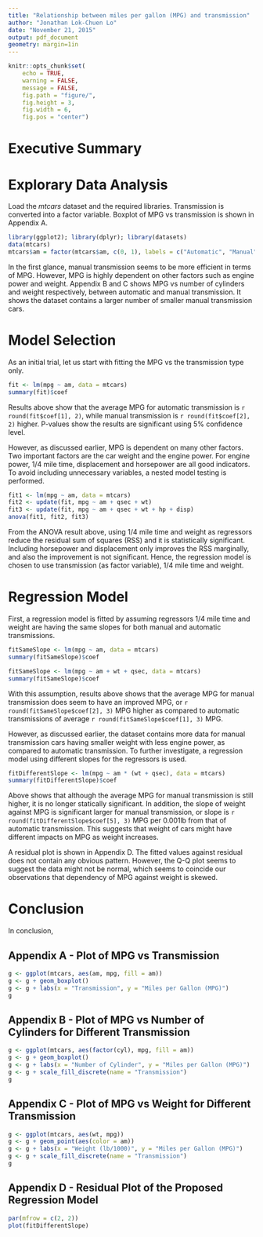 ```yaml
---
title: "Relationship between miles per gallon (MPG) and transmission"
author: "Jonathan Lok-Chuen Lo"
date: "November 21, 2015"
output: pdf_document
geometry: margin=1in
---
```


```r
knitr::opts_chunk$set(
    echo = TRUE, 
    warning = FALSE, 
    message = FALSE,
    fig.path = "figure/",
    fig.height = 3,
    fig.width = 6,
    fig.pos = "center")
```

# Executive Summary

# Explorary Data Analysis

Load the *mtcars* dataset and the required libraries. Transmission is converted
into a factor variable. Boxplot of MPG vs transmission is shown in Appendix A. 

```r
library(ggplot2); library(dplyr); library(datasets)
data(mtcars)
mtcars$am = factor(mtcars$am, c(0, 1), labels = c("Automatic", "Manual"))
```

In the first glance, manual transmission seems to be more efficient in terms of
MPG. However, MPG is highly dependent on other factors such as engine power and
weight. Appendix B and C shows MPG vs number of cylinders and weight
respectively, between automatic and manual transmission. It shows the dataset
contains a larger number of smaller manual transmission cars.

# Model Selection

As an initial trial, let us start with fitting the MPG vs the transmission type
only. 

```r
fit <- lm(mpg ~ am, data = mtcars)
summary(fit)$coef
```

Results above show that the average MPG for automatic transmission is 
`r round(fit$coef[1], 2)`, while manual transmission is `r round(fit$coef[2], 2)`
higher. P-values show the results are significant using 5% confidence level.

However, as discussed earlier, MPG is dependent on many other factors. Two
important factors are the car weight and the engine power. For engine power, 1/4
mile time, displacement and horsepower are all good indicators. To avoid 
including unnecessary variables, a nested model testing is performed.

```r
fit1 <- lm(mpg ~ am, data = mtcars) 
fit2 <- update(fit, mpg ~ am + qsec + wt) 
fit3 <- update(fit, mpg ~ am + qsec + wt + hp + disp) 
anova(fit1, fit2, fit3)
```

From the ANOVA result above, using 1/4 mile time and weight as regressors 
reduce the residual sum of squares (RSS) and it is statistically significant.
Including horsepower and displacement only improves the RSS marginally, and also
the improvement is not significant. Hence, the regression model is chosen to use
transmission (as factor variable), 1/4 mile time and weight. 

# Regression Model

First, a regression model is fitted by assuming regressors 1/4 mile time and 
weight are having the same slopes for both manual and automatic transmissions.

```r
fitSameSlope <- lm(mpg ~ am, data = mtcars)
summary(fitSameSlope)$coef
```

```r
fitSameSlope <- lm(mpg ~ am + wt + qsec, data = mtcars)
summary(fitSameSlope)$coef
```

With this assumption, results above shows that the average MPG for manual 
transmission does seem to have an improved MPG, or 
`r round(fitSameSlope$coef[2], 3)` MPG higher as compared to automatic 
transmissions of average `r round(fitSameSlope$coef[1], 3)` MPG.

However, as discussed earlier, the dataset contains more data for manual 
transmission cars having smaller weight with less engine power, as compared to
automatic transmission. To further investigate, a regression model using
different slopes for the regressors is used.

```r
fitDifferentSlope <- lm(mpg ~ am * (wt + qsec), data = mtcars)
summary(fitDifferentSlope)$coef
```

Above shows that although the average MPG for manual transmission is still
higher, it is no longer statically significant. In addition, the slope of weight
against MPG is significant larger for manual transmission, or slope is 
`r round(fitDifferentSlope$coef[5], 3)` MPG per 0.001lb from that of automatic 
transmission. This suggests that weight of cars might have different impacts on 
MPG as weight increases. 

A residual plot is shown in Appendix D. The fitted values against residual does
not contain any obvious pattern. However, the Q-Q plot seems to suggest the
data might not be normal, which seems to coincide our observations that 
dependency of MPG against weight is skewed.

# Conclusion

In conclusion, 

## Appendix A - Plot of MPG vs Transmission

```r
g <- ggplot(mtcars, aes(am, mpg, fill = am))
g <- g + geom_boxplot()
g <- g + labs(x = "Transmission", y = "Miles per Gallon (MPG)")
g
```

## Appendix B - Plot of MPG vs Number of Cylinders for Different Transmission

```r
g <- ggplot(mtcars, aes(factor(cyl), mpg, fill = am))
g <- g + geom_boxplot()
g <- g + labs(x = "Number of Cylinder", y = "Miles per Gallon (MPG)")
g <- g + scale_fill_discrete(name = "Transmission")
g
```

## Appendix C - Plot of MPG vs Weight for Different Transmission

```r
g <- ggplot(mtcars, aes(wt, mpg))
g <- g + geom_point(aes(color = am))
g <- g + labs(x = "Weight (lb/1000)", y = "Miles per Gallon (MPG)")
g <- g + scale_fill_discrete(name = "Transmission")
g
```

## Appendix D - Residual Plot of the Proposed Regression Model

```r
par(mfrow = c(2, 2))
plot(fitDifferentSlope)
```


